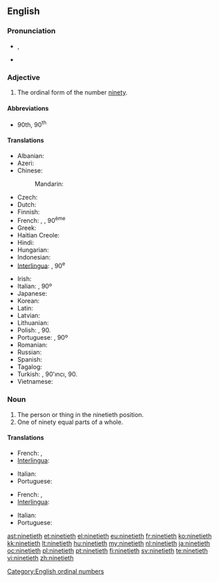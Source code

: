 ==English==

===Pronunciation===
* {{IPA|/ˈnaɪntiəθ/}}, {{X-SAMPA|/"naInti@T/}}
* {{hyphenation|nine|ti|eth}}

===Adjective===
{{en-adj|-}}

# The ordinal form of the number [[ninety]].

====Abbreviations====
* 90th, 90<sup>th</sup>

====Translations====
{{trans-top|ordinal form of ninety}}
* Albanian: {{t|sq|nëntëdhjetë}}
* Azeri: {{t|az|doxsanıncı}}
* Chinese:
*: Mandarin: {{t|zh|第九十|tr=dì jiǔshí|sc=Hani}}
* Czech: {{t|cs|devadesátý}}
* Dutch: {{t|nl|negentigste}}
* Finnish: {{t|fi|yhdeksäskymmenes}}
* French: {{qualifier|France, Quebec}} {{t|fr|quatre-vingt-dixième}}, {{qualifier|Belgium, Luxembourg, Switzerland}} {{t|fr|nonantième}}, 90<sup>ème</sup>  {{attention|fr|Quebec and Luxembourg need to be checked by native speakers}}
* Greek: {{t|el|ενενηκοστή|tr=eneni̱kostí̱|sc=Grek}}
* Haitian Creole: {{tø|ht|dizyèm}}
* Hindi: {{t|hi|नव्वेवां|tr=navvēvāṁ|sc=Deva}}
* Hungarian: {{t|hu|kilencvenedik}}
* Indonesian: {{t|id|kesembilanpuluh}}
* [[Interlingua]]: {{t|ia|novantesime}}, 90<sup>e</sup>
{{trans-mid}}
* Irish: {{t|ga|nóchadú}}
* Italian: {{t|it|novantesimo}}, 90º
* Japanese: {{t|ja|第九十|tr=dai kyū jū|sc=Jpan}}
* Korean: {{t|ko|제 구십|tr=je gusib|sc=Kore}}
* Latin: {{t|la|nonagesimus}}
* Latvian: {{t|lv|deviņdesmitais}}
* Lithuanian: {{t|lt|devyniasdešimtas}}
* Polish: {{t|pl|dziewięćdziesiąty}}, 90.
* Portuguese: {{t|pt|nonagésimo}}, 90º
* Romanian: {{t|ro|nouăzecilea}}
* Russian: {{t|ru|девяностый|tr=devyanostyĭ|sc=Cyrl}}
* Spanish: {{t|es|nonagésimo}}
* Tagalog: {{t|tl|pansiyamnapu}}
* Turkish: {{t|tr|doksanıncı}}, 90'ıncı, 90.
* Vietnamese: {{t|vi|thứ chín mươi|sc=Thai}}
{{trans-bottom}}

===Noun===
{{en-noun}}

# The person or thing in the ninetieth position.
# One of ninety equal parts of a whole.

====Translations====
{{trans-top|person or thing in the ninetieth position}}
* French: {{qualifier|France, Quebec}} {{t|fr|quatre-vingt-dixième|m|f}}, {{qualifier|Belgium, Luxembourg, Switzerland}} {{t|fr|nonantième|m|f}} {{attention|fr|Quebec and Luxembourg need to be checked by native speakers}}
* [[Interlingua]]: {{t|ia|novantesimo|m}}
{{trans-mid}}
* Italian: {{t|it|novantesimo|m}}
* Portuguese: {{t|pt|nonagésimo|m}}
{{trans-bottom}}

{{trans-top|one of ninety equal parts of a whole}}
* French: {{qualifier|France, Quebec}} {{t|fr|quatre-vingt-dixième|m}}, {{qualifier|Belgium, Luxembourg, Switzerland}} {{t|fr|nonantième|m}} {{attention|fr|Quebec and Luxembourg need to be checked by native speakers}}
* [[Interlingua]]: {{t|ia|novantesimo|m}}
{{trans-mid}}
* Italian: {{t|it|novantesimo|m}}
* Portuguese: {{t|pt|nonagésimo|m}}
{{trans-bottom}}

[[Category:English ordinal numbers]]

[[ast:ninetieth]]
[[et:ninetieth]]
[[el:ninetieth]]
[[eu:ninetieth]]
[[fr:ninetieth]]
[[ko:ninetieth]]
[[kk:ninetieth]]
[[lt:ninetieth]]
[[hu:ninetieth]]
[[my:ninetieth]]
[[nl:ninetieth]]
[[ja:ninetieth]]
[[oc:ninetieth]]
[[pl:ninetieth]]
[[pt:ninetieth]]
[[fi:ninetieth]]
[[sv:ninetieth]]
[[te:ninetieth]]
[[vi:ninetieth]]
[[zh:ninetieth]]